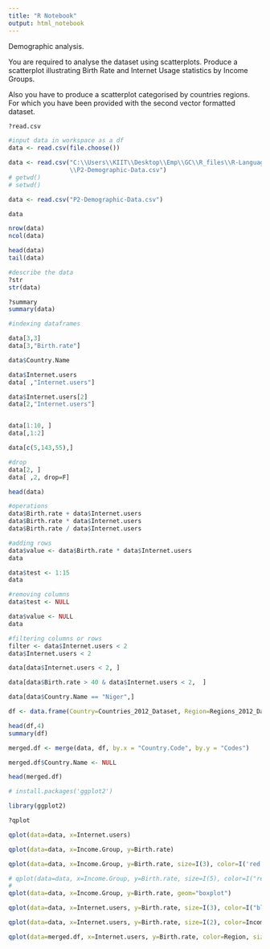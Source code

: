 ```yaml
---
title: "R Notebook"
output: html_notebook
---
```

Demographic analysis.

You are required to analyse the dataset using scatterplots.
Produce a scatterplot illustrating Birth Rate and Internet Usage
statistics by Income Groups.

Also you have to produce a scatterplot categorised by countries regions.
For which you have been provided with the second vector formatted dataset.

```r
?read.csv

#input data in workspace as a df
data <- read.csv(file.choose())

data <- read.csv("C:\\Users\\KIIT\\Desktop\\Emp\\GC\\R_files\\R-Language
                 \\P2-Demographic-Data.csv")
# getwd()
# setwd()

data <- read.csv("P2-Demographic-Data.csv")

data

nrow(data)
ncol(data)

head(data)
tail(data)

#describe the data
?str
str(data)

?summary
summary(data)

```

```r

#indexing dataframes

data[3,3]
data[3,"Birth.rate"]

data$Country.Name

data$Internet.users
data[ ,"Internet.users"]

data$Internet.users[2]
data[2,"Internet.users"]


data[1:10, ]
data[,1:2]

data[c(5,143,55),]

#drop
data[2, ]
data[ ,2, drop=F]

head(data)

#operations
data$Birth.rate + data$Internet.users
data$Birth.rate * data$Internet.users
data$Birth.rate / data$Internet.users

#adding rows
data$value <- data$Birth.rate * data$Internet.users
data

data$test <- 1:15
data

#removing columns
data$test <- NULL

data$value <- NULL
data

```


```r
#filtering columns or rows
filter <- data$Internet.users < 2
data$Internet.users < 2

data[data$Internet.users < 2, ]

data[data$Birth.rate > 40 & data$Internet.users < 2,  ]

data[data$Country.Name == "Niger",]

```

```r

df <- data.frame(Country=Countries_2012_Dataset, Region=Regions_2012_Dataset, Codes=Codes_2012_Dataset)

head(df,4)
summary(df)

merged.df <- merge(data, df, by.x = "Country.Code", by.y = "Codes")

merged.df$Country.Name <- NULL

head(merged.df)

```

```r

# install.packages('ggplot2')

library(ggplot2)

?qplot

qplot(data=data, x=Internet.users)

qplot(data=data, x=Income.Group, y=Birth.rate)

qplot(data=data, x=Income.Group, y=Birth.rate, size=I(3), color=I('red'))

# qplot(data=data, x=Income.Group, y=Birth.rate, size=I(5), color=I("red"))
# 
qplot(data=data, x=Income.Group, y=Birth.rate, geom="boxplot")

```

```r

qplot(data=data, x=Internet.users, y=Birth.rate, size=I(3), color=I("blue"))

qplot(data=data, x=Internet.users, y=Birth.rate, size=I(2), color=Income.Group)

qplot(data=merged.df, x=Internet.users, y=Birth.rate, color=Region, size=I(4))

```


